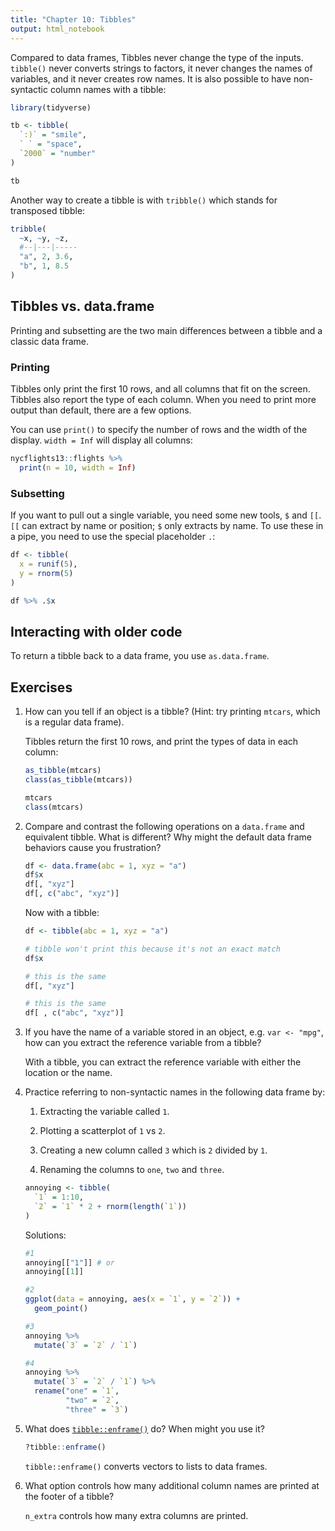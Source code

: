```yaml
---
title: "Chapter 10: Tibbles"
output: html_notebook
---
```


Compared to data frames, Tibbles never change the type of the inputs. `tibble()` never converts strings to factors, it never changes the names of variables, and it never creates row names. It is also possible to have non-syntactic column names with a tibble:

```r
library(tidyverse)

tb <- tibble(
  `:)` = "smile",
  ` ` = "space",
  `2000` = "number"
)

tb
```

Another way to create a tibble is with `tribble()` which stands for transposed tibble:

```r
tribble(
  ~x, ~y, ~z,
  #--|---|-----
  "a", 2, 3.6,
  "b", 1, 8.5
)
```

## Tibbles vs. data.frame

Printing and subsetting are the two main differences between a tibble and a classic data frame.

### Printing

Tibbles only print the first 10 rows, and all columns that fit on the screen. Tibbles also report the type of each column. When you need to print more output than default, there are a few options.

You can use `print()` to specify the number of rows and the width of the display. `width = Inf` will display all columns:

```r
nycflights13::flights %>% 
  print(n = 10, width = Inf)
```

### Subsetting

If you want to pull out a single variable, you need some new tools, `$` and `[[`. `[[` can extract by name or position; `$` only extracts by name. To use these in a pipe, you need to use the special placeholder `.`:

```r
df <- tibble(
  x = runif(5),
  y = rnorm(5)
)

df %>% .$x
```

## Interacting with older code

To return a tibble back to a data frame, you use `as.data.frame`.

## Exercises

1.  How can you tell if an object is a tibble? (Hint: try printing `mtcars`, which is a regular data frame).

    Tibbles return the first 10 rows, and print the types of data in each column:

    ```r
    as_tibble(mtcars)
    class(as_tibble(mtcars))

    mtcars
    class(mtcars)
    ```

2.  Compare and contrast the following operations on a `data.frame` and equivalent tibble. What is different? Why might the default data frame behaviors cause you frustration?

    ```r
    df <- data.frame(abc = 1, xyz = "a")
    df$x
    df[, "xyz"]
    df[, c("abc", "xyz")]
    ```

    Now with a tibble:

    ```r
    df <- tibble(abc = 1, xyz = "a")

    # tibble won't print this because it's not an exact match
    df$x

    # this is the same
    df[, "xyz"]

    # this is the same
    df[ , c("abc", "xyz")]
    ```

3.  If you have the name of a variable stored in an object, e.g. `var <- "mpg"`, how can you extract the reference variable from a tibble?

    With a tibble, you can extract the reference variable with either the location or the name.

4.  Practice referring to non-syntactic names in the following data frame by:

    1.  Extracting the variable called `1`.

    2.  Plotting a scatterplot of `1` vs `2`.

    3.  Creating a new column called `3` which is `2` divided by `1`.

    4.  Renaming the columns to `one`, `two` and `three`.

    ```r
    annoying <- tibble(
      `1` = 1:10,
      `2` = `1` * 2 + rnorm(length(`1`))
    )
    ```

    Solutions:

    ```r
    #1
    annoying[["1"]] # or
    annoying[[1]]

    #2 
    ggplot(data = annoying, aes(x = `1`, y = `2`)) +
      geom_point()

    #3
    annoying %>% 
      mutate(`3` = `2` / `1`)

    #4 
    annoying %>% 
      mutate(`3` = `2` / `1`) %>% 
      rename("one" = `1`,
             "two" = `2`,
             "three" = `3`)
    ```

5.  What does [`tibble::enframe()`](https://tibble.tidyverse.org/reference/enframe.html) do? When might you use it?

    ```r
    ?tibble::enframe()
    ```

    `tibble::enframe()` converts vectors to lists to data frames.

6.  What option controls how many additional column names are printed at the footer of a tibble?

    `n_extra` controls how many extra columns are printed.
